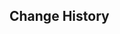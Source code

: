{{Repertoire of Myriad Melodies Score
|name        = Devastation and Redemption
|image       = Repertoire of Myriad Melodies Cover 24.png
|album       = Liyue: Jade Moon Upon a Sea of Clouds
|order       = 12
|region      = Liyue
|character   = Yun Jin
|soundtrack  = Devastation and Redemption
|bpm         = 95
|duration    = 2m 40s
|level_1     = Normal
|stars_1     = 1
|reward_1    = Repertoire Coins*20
|notes_1     = 143
|level_2     = Hard
|stars_2     = 4
|reward_2    = Repertoire Coins*40
|notes_2     = 220
|level_3     = Pro
|stars_3     = 5
|reward_3    = Repertoire Coins*60
|notes_3     = 260
|level_4     = Legendary
|stars_4     = 7
|notes_4     = 426
}}

==Change History==
{{Change History|5.3}}